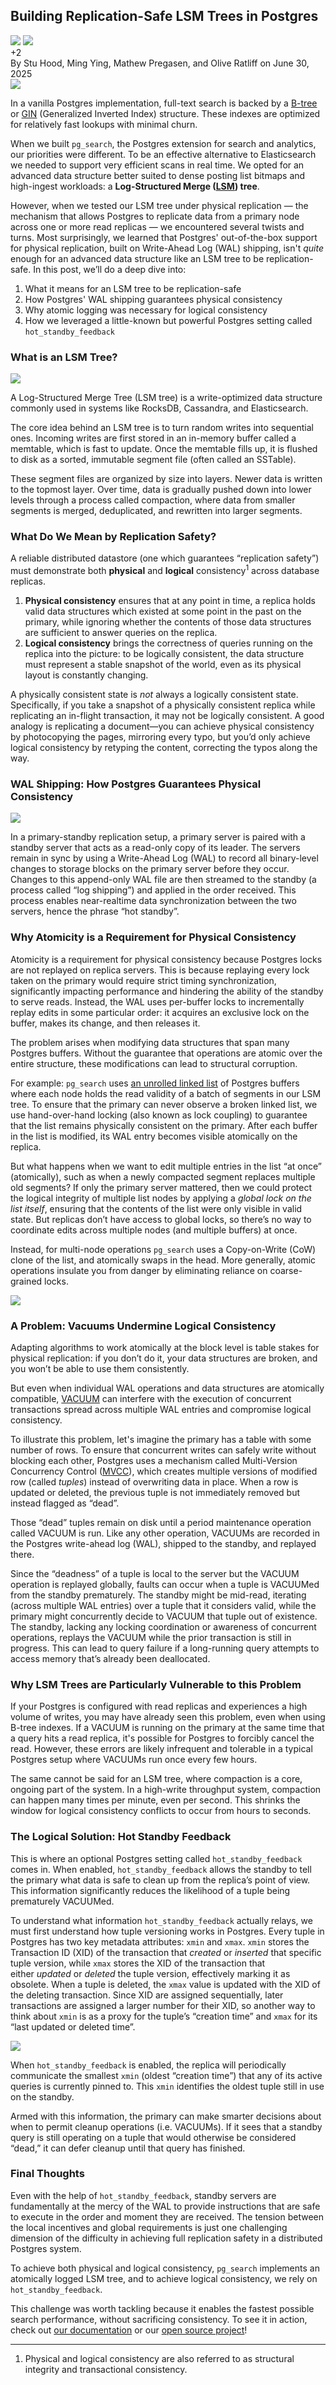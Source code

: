 
## Building Replication-Safe LSM Trees in Postgres

<div className="relative bottom-10 flex h-6">
  <Image src={StuHeadshot} className="h-7 w-7 rounded-full z-50" />
  <Image
    src={MingHeadshot}
    className="h-7 w-7 rounded-full z-10 relative right-2"
  />
  <div className="relative top-8 h-7 w-7 rounded-full bg-indigo-600 border-2 border-indigo-300 text-white text-xs text-center p-0 right-4 font-semibold">
    <div className="relative top-1">+2</div>
  </div>
  <div className="relative top-3">
    By Stu Hood, Ming Ying, Mathew Pregasen, and Olive Ratliff on June 30, 2025
  </div>
</div>

<Image src={LsmTreeBannerImage} className="rounded-xl" />

In a vanilla Postgres implementation, full-text search is backed by a [B-tree](https://www.postgresql.org/docs/current/btree.html) or [GIN](https://www.postgresql.org/docs/current/gin.html) (Generalized Inverted Index) structure. These indexes are optimized for relatively fast lookups with minimal churn.

When we built `pg_search`, the Postgres extension for search and analytics, our priorities were different. To be an effective alternative to Elasticsearch we needed to support very efficient scans in real time. We opted for an advanced data structure better suited to dense posting list bitmaps and high-ingest workloads: a **Log-Structured Merge ([LSM](https://en.wikipedia.org/wiki/Log-structured_merge-tree)) tree**.

However, when we tested our LSM tree under physical replication — the mechanism that allows Postgres to replicate data from a primary node across one or more read replicas — we encountered several twists and turns.
Most surprisingly, we learned that Postgres' out-of-the-box support for physical replication, built on Write-Ahead Log (WAL) shipping, isn't _quite_ enough for an advanced data structure like an LSM tree to be replication-safe.
In this post, we’ll do a deep dive into:

1. What it means for an LSM tree to be replication-safe
2. How Postgres' WAL shipping guarantees physical consistency
3. Why atomic logging was necessary for logical consistency
4. How we leveraged a little-known but powerful Postgres setting called `hot_standby_feedback`

### What is an LSM Tree?

<Image src={LsmTreeArchitectureImage} className="rounded-xl" />

A Log-Structured Merge Tree (LSM tree) is a write-optimized data structure commonly used in systems like RocksDB, Cassandra, and Elasticsearch.

The core idea behind an LSM tree is to turn random writes into sequential ones. Incoming writes are first stored in an in-memory buffer called a memtable, which is fast to update. Once the memtable fills up, it is flushed to disk as a sorted, immutable segment file (often called an SSTable).

These segment files are organized by size into layers. Newer data is written to the topmost layer. Over time, data is gradually pushed down into lower levels through a process called compaction, where data from smaller segments is
merged, deduplicated, and rewritten into larger segments.

### What Do We Mean by Replication Safety?

A reliable distributed datastore (one which guarantees “replication safety”) must demonstrate both **physical** and **logical** consistency<sup>1</sup> across database replicas.

1. **Physical consistency** ensures that at any point in time, a replica holds valid data structures which existed at some point in the past on the primary, while ignoring whether the contents of those data structures are sufficient to answer queries on the replica.
2. **Logical consistency** brings the correctness of queries running on the replica into the picture: to be logically consistent, the data structure must represent a stable snapshot of the world, even as its physical layout is constantly changing.

A physically consistent state is _not_ always a logically consistent state. Specifically, if you take a snapshot of a physically consistent replica while replicating an in-flight transaction, it may not be logically consistent. A good analogy is replicating a document—you can achieve physical consistency by photocopying the pages, mirroring every typo, but you’d only achieve logical consistency by retyping the content, correcting the typos along the way.

### WAL Shipping: How Postgres Guarantees Physical Consistency

<Image src={PhysicalConsistencyImage} className="rounded-xl" />

In a primary-standby replication setup, a primary server is paired with a standby server that acts as a read-only copy of its leader. The servers remain in sync by using a Write-Ahead Log (WAL) to record all binary-level changes to storage blocks on the primary server before they occur. Changes to this append-only WAL file are then streamed to the standby (a process called “log shipping”) and applied in the order received. This process enables near-realtime data synchronization between the two servers, hence the phrase “hot standby”.

### Why Atomicity is a Requirement for Physical Consistency

Atomicity is a requirement for physical consistency because Postgres locks are not replayed on replica servers. This is because replaying every lock taken on the primary would require strict timing synchronization, significantly impacting performance and hindering the ability of the standby to serve reads. Instead, the WAL uses per-buffer locks to incrementally replay edits in some particular order: it acquires an exclusive lock on the buffer, makes its change, and then releases it.

The problem arises when modifying data structures that span many Postgres buffers. Without the guarantee that operations are atomic over the entire structure, these modifications can lead to structural corruption.

For example: `pg_search` uses [an unrolled linked list](https://github.com/paradedb/paradedb/blob/fa86f5635ea30b4c94608624591a624cefee83bd/pg_search/src/postgres/storage/linked_items.rs) of Postgres buffers where each node holds the read validity of a batch of segments in our LSM tree. To ensure that the primary can never observe a broken linked list, we use hand-over-hand locking (also known as lock coupling) to guarantee that the list remains physically consistent on the primary. After each buffer in the list is modified, its WAL entry becomes visible atomically on the replica.

But what happens when we want to edit multiple entries in the list “at once” (atomically), such as when a newly compacted segment replaces multiple old segments? If only the primary server mattered, then we could protect the logical integrity of multiple list nodes by applying a _global lock on the list itself_, ensuring that the contents of the list were only visible in valid state. But replicas don’t have access to global locks, so there’s no way to coordinate edits across multiple nodes (and multiple buffers) at once.

Instead, for multi-node operations `pg_search` uses a Copy-on-Write (CoW) clone of the list, and atomically swaps in the head. More generally, atomic operations insulate you from danger by eliminating reliance on coarse-grained locks.

<Image src={CopyOnWriteImage} className="rounded-xl" />

### A Problem: Vacuums Undermine Logical Consistency

Adapting algorithms to work atomically at the block level is table stakes for physical replication: if you don’t do it, your data structures are broken, and you won’t be able to use them consistently.

But even when individual WAL operations and data structures are atomically compatible, [VACUUM](https://www.postgresql.org/docs/current/sql-vacuum.html) can interfere with the execution of concurrent transactions spread across multiple WAL entries and compromise logical consistency.

To illustrate this problem, let's imagine the primary has a table with some number of rows. To ensure that concurrent writes can safely write without blocking each other, Postgres uses a mechanism called Multi-Version Concurrency Control ([MVCC](https://www.postgresql.org/docs/7.1/mvcc.html)), which creates multiple versions of modified row (called _tuples_) instead of overwriting data in place. When a row is updated or deleted, the previous tuple is not immediately removed but instead flagged as “dead”.

Those “dead” tuples remain on disk until a period maintenance operation called VACUUM is run. Like any other operation, VACUUMs are recorded in the Postgres write-ahead log (WAL), shipped to the standby, and replayed there.

Since the “deadness” of a tuple is local to the server but the VACUUM operation is replayed globally, faults can occur when a tuple is VACUUMed from the standby prematurely. The standby might be mid-read, iterating (across multiple WAL entries) over a tuple that it considers valid, while the primary might concurrently decide to VACUUM that tuple out of existence. The standby, lacking any locking coordination or awareness of concurrent operations, replays the VACUUM while the prior transaction is still in progress. This can lead to query failure if a long-running query attempts to access memory that’s already been deallocated.

### Why LSM Trees are Particularly Vulnerable to this Problem

If your Postgres is configured with read replicas and experiences a high volume of writes, you may have already seen this problem, even when using B-tree indexes. If a VACUUM is running on the primary at the same time that a query
hits a read replica, it's possible for Postgres to forcibly cancel the read. However, these errors are likely infrequent and tolerable in a typical Postgres setup where VACUUMs run once every few hours.

The same cannot be said for an LSM tree, where compaction is a core, ongoing part of the system. In a high-write throughput system, compaction can happen many times per minute, even per second.
This shrinks the window for logical consistency conflicts to occur from hours to seconds.

### The Logical Solution: Hot Standby Feedback

This is where an optional Postgres setting called `hot_standby_feedback` comes in. When enabled, `hot_standby_feedback` allows the standby to tell the primary what data is safe to clean up from the replica’s point of view. This information significantly reduces the likelihood of a tuple being prematurely VACUUMed.

To understand what information `hot_standby_feedback` actually relays, we must first understand how tuple versioning works in Postgres. Every tuple in Postgres has two key metadata attributes: `xmin` and `xmax`. `xmin` stores the Transaction ID (XID) of the transaction that *created* or *inserted* that specific tuple version, while `xmax` stores the XID of the transaction that either *updated* or *deleted* the tuple version, effectively marking it as obsolete. When a tuple is deleted, the `xmax` value is updated with the XID of the deleting transaction. Since XID are assigned sequentially, later transactions are assigned a larger number for their XID, so another way to think about `xmin` is as a proxy for the tuple’s “creation time” and `xmax` for its “last updated or deleted time”.

<Image src={HotStandbyFeedbackImage} className="rounded-xl" />

When `hot_standby_feedback` is enabled, the replica will periodically communicate the smallest `xmin` (oldest “creation time”) that any of its active queries is currently pinned to. This `xmin` identifies the oldest tuple still in use on the standby.

Armed with this information, the primary can make smarter decisions about when to permit cleanup operations (i.e. VACUUMs). If it sees that a standby query is still operating on a tuple that would otherwise be considered “dead,” it can defer cleanup until that query has finished.

### Final Thoughts

Even with the help of `hot_standby_feedback`, standby servers are fundamentally at the mercy of the WAL to provide instructions that are safe to execute in the order and moment they are received. The tension between the local incentives and global requirements is just one challenging dimension of the difficulty in achieving full replication safety in a distributed Postgres system.

To achieve both physical and logical consistency, `pg_search` implements an atomically logged LSM tree, and to achieve logical consistency, we rely on `hot_standby_feedback`.

This challenge was worth tackling because it enables the fastest possible search performance, without sacrificing consistency.
To see it in action, check out [our documentation](https://docs.paradedb.com/) or our [open source project](https://github.com/paradedb/paradedb)!

<hr />

<ol>
  <li className="text-sm">
    Physical and logical consistency are also referred to as structural
    integrity and transactional consistency.
  </li>
</ol>
